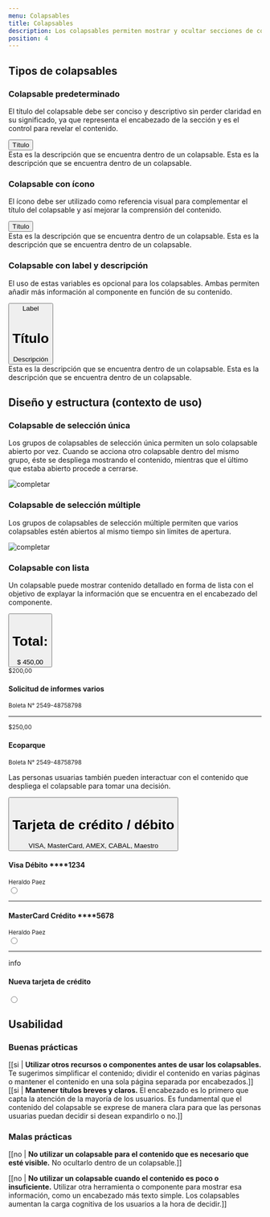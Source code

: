 ```yaml
---
menu: Colapsables
title: Colapsables
description: Los colapsables permiten mostrar y ocultar secciones de contenido relacionado en una página, pudiendo mejorar significativamente la experiencia de las personas usuarias.
position: 4
---
```


## Tipos de colapsables

### Colapsable predeterminado

El título del colapsable debe ser conciso y descriptivo sin perder claridad en su significado, ya que representa el encabezado de la sección y es el control para revelar el contenido.

<div class="content-2">
  <div class="accordion" id="accordionExample">
    <div class="card">
      <button
        class="card-header collapsed card-link accordion-card-icon"
        data-toggle="collapse"
        data-target="#collapseEight"
      >
        Título
      </button>
      <div id="collapseEight" class="collapse" data-parent="#accordion">
        <div class="card-body">
          Esta es la descripción que se encuentra dentro de un colapsable. Esta es la descripción que se encuentra
          dentro de un colapsable.
        </div>
      </div>
    </div>
  </div>
</div>

### Colapsable con ícono

El ícono debe ser utilizado como referencia visual para complementar el título del colapsable y así mejorar la comprensión del contenido.

<div class="content-2">
  <div class="accordion" id="accordionExample">
    <div class="card">
      <button type="button" class="card-header collapsed card-link" data-toggle="collapse" data-target="#collapseEight">
        <i class="bx bx-sm align-top mr-1 bxs-user-circle"></i>
        Título
      </button>
      <div id="collapseEight" class="collapse" data-parent="#accordion">
        <div class="card-body">
          Esta es la descripción que se encuentra dentro de un colapsable. Esta es la descripción que se encuentra
          dentro de un colapsable.
        </div>
      </div>
    </div>
  </div>
</div>

### Colapsable con label y descripción

El uso de estas variables es opcional para los colapsables. Ambas permiten añadir más información al componente en función de su contenido.

<div class="content-2">
  <div id="accordion">
    <div class="accordion" id="accordionExample">
      <div class="card">
        <button
          type="button"
          class="card-header collapsed card-link"
          data-toggle="collapse"
          data-target="#collapseEight"
        >
          <i class="bx bx-sm align-top mr-1 bxs-user-circle"></i>
          <span class="collapse-label">Label</span>
          <h1 class="collpase-title">Título</h1>
          <span class="collpase-subtitle">Descripción</span>
        </button>
        <div id="collapseEight" class="collapse" data-parent="#accordion">
          <div class="card-body">
            Esta es la descripción que se encuentra dentro de un colapsable. Esta es la descripción que se encuentra
            dentro de un colapsable.
          </div>
        </div>
      </div>
    </div>
  </div>
</div>

## Diseño y estructura (contexto de uso)

### Colapsable de selección única

Los grupos de colapsables de selección única permiten un solo colapsable abierto por vez. Cuando se acciona otro colapsable dentro del mismo grupo, éste se despliega mostrando el contenido, mientras que el último que estaba abierto procede a cerrarse.

![completar](/componentes/colapsable/collapse_simple.png)

### Colapsable de selección múltiple

Los grupos de colapsables de selección múltiple permiten que varios colapsables estén abiertos al mismo tiempo sin límites de apertura.

![completar](/componentes/colapsable/collapse_multiple.png)

### Colapsable con lista

Un colapsable puede mostrar contenido detallado en forma de lista con el objetivo de explayar la información que se encuentra en el encabezado del componente.

<div class="content-2">
  <div class="accordion" id="accordionExample">
    <div class="card">
      <button class="card-header card-link card-info" data-toggle="collapse" data-target="#collapseFive">
        <h1 class="collpase-title">Total:</h1>
        <span class="collpase-subtitle">$ 450,00</span>
      </button>
      <div id="collapseFive" class="collapse show" data-parent="#accordion">
        <div class="card-body">
          <small class="text-success">$200,00</small>
          <h4 class="mb-0">Solicitud de informes varios</h4>
          <small>Boleta N° 2549-48758798</small>
          <hr />
          <small class="text-success">$250,00</small>
          <h4 class="mb-0">Ecoparque</h4>
          <small>Boleta N° 2549-48758798</small>
        </div>
      </div>
    </div>
  </div>
</div>

Las personas usuarias también pueden interactuar con el contenido que despliega el colapsable para tomar una decisión.

<div class="content-2">
  <div class="accordion" id="accordionListExample">
    <div class="card">
      <button type="button" class="card-header card-link card-info" data-toggle="collapse" data-target="#collapseEight">
        <h1 class="collpase-title">Tarjeta de crédito / débito</h1>
        <span class="collpase-subtitle">VISA, MasterCard, AMEX, CABAL, Maestro</span>
      </button>
      <div id="collapseEight" class="collapse show" data-parent="#accordion">
        <form class="card-body">
          <div class="card-details">
            <i class="bx bxl-visa"></i>
            <div class="card-details-content">
              <h4>Visa Débito ****1234</h4>
              <small>Heraldo Paez</small>
            </div>
            <input type="radio" class="form-radio" name="credit_card" id="visa" />
          </div>
          <hr />
          <div class="card-details">
            <i class="bx bxl-mastercard"></i>
            <div class="card-details-content">
              <h4>MasterCard Crédito ****5678</h4>
              <small>Heraldo Paez</small>
            </div>
            <input type="radio" class="form-radio" name="credit_card" id="master" />
          </div>
          <hr />
          <div class="card-details">
            <span class="material-icons-round">info</span>
            <div class="card-details-content">
              <h4>Nueva tarjeta de crédito</h4>
            </div>
            <input type="radio" class="form-radio" name="credit_card" id="new_card" />
          </div>
        </form>
      </div>
    </div>
  </div>
</div>

## Usabilidad

### Buenas prácticas

[[si | **Utilizar otros recursos o componentes antes de usar los colapsables.** Te sugerimos simplificar el contenido; dividir el contenido en varias páginas o mantener el contenido en una sola página separada por encabezados.]]
[[si | **Mantener títulos breves y claros.** El encabezado es lo primero que capta la atención de la mayoría de los usuarios. Es fundamental que el contenido del colapsable se exprese de manera clara para que las personas usuarias puedan decidir si desean expandirlo o no.]]

### Malas prácticas

[[no | **No utilizar un colapsable para el contenido que es necesario que esté visible.** No ocultarlo dentro de un colapsable.]]

[[no | **No utilizar un colapsable cuando el contenido es poco o insuficiente.** Utilizar otra herramienta o componente para mostrar esa información, como un encabezado más texto simple. Los colapsables aumentan la carga cognitiva de los usuarios a la hora de decidir.]]
